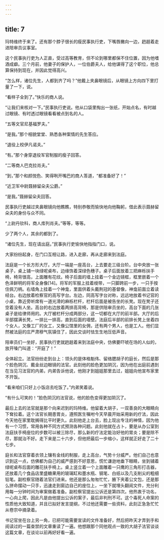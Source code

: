 ```yaml
---
---
---
```

title: 7
---




玛特维终于来了。还有那个脖子很长的瘦民事执行吏，下嘴唇撇向一边，趔趄着走进陪审员议事室。

这个民事执行吏为人正直，受过高等教育，但不论到哪里都保不住位置，因为他嗜酒成癖。三个月前，他妻子的保护人，一位伯爵夫人，给他谋得了这个职位，他总算保持到现在，并因此觉得高兴。

“怎么样，诸位先生，人都到齐了吗？”他戴上夹鼻眼镜后，从眼镜上方向四下里打量了一下，说。

“看样子全到了。”快乐的商人说。

“让我们来核对一下。”民事执行吏说。他从口袋里掏出一张纸，开始点名，有时越过眼镜、有时透过眼镜看看被点到名的人。

“五等文官尼基福罗夫。”

“是我。”那个相貌堂堂、熟悉各种案情的先生答应。

“退役上校伊凡诺夫。”

“有。”那个身穿退役军官制服的瘦子回答。

“二等商人巴克拉肖夫。”

“到，”那个和颜悦色、笑得咧开嘴巴的商人答道，“都准备好了！”

“近卫军中尉聂赫留朵夫公爵。”

“是我。”聂赫留朵夫回答。

民事执行吏越过夹鼻眼镜向他瞧瞧，特别恭敬而愉快地向他鞠躬，借此表示聂赫留朵夫的身份与众不同。

“上尉丹钦科，商人库列肖夫。”等等，等等。

少了两个人，其余的都到了。

“诸位先生，现在请出庭。”民事执行吏愉快地指指门口，说。

大家纷纷起身，在门口互相让路，进入走廊，再从走廊来到法庭。

法庭是一个长方形大厅。大厅一端是一座高台，上去要走三级台阶。台中央放一张桌子，桌上铺一块绿呢桌布，边缘饰着深绿色穗子。桌子后面放着三把麻栎扶手椅，椅背很高，上面雕有花纹。椅子后面的墙上挂着一个金边镜框，框里嵌着一个色泽鲜明的将军全身像[14]。将军的军服上挂着绶带，一只脚跨前一步，一只手按住佩刀柄。右墙角上挂着一个神龛，里面供着头戴荆冠的基督像，神龛前面立着读经台。右边放着检察官的高写字台。左边，同高写字台对称，远远地放着书记官的小桌，靠近旁听席有一道光滑的麻栎栏杆，栏杆后面是被告坐的长凳。现在凳子还空着没有人坐。高台的右边放着两排高背椅，那是供陪审员坐的，高台下面的几张桌子是给律师用的。大厅被栏杆分成两部分，这一切都在大厅的前半部。大厅的后半部摆满长凳，一排比一排高，直到后面的墙壁。法庭后半部的前排长凳上坐着四个女人，又像工厂的女工，又像公馆里的女佣，还有两个男人，也是工人。他们显然被法庭的庄严肃穆气氛镇住了，因此交谈时怯生生地压低声音。

陪审员们一坐好，民事执行吏就趔趄着来到法庭中央，仿佛要吓唬在场的人似的，放开嗓门叫道：“开庭了！”

全体起立。法官纷纷走到台上：领头的是体格魁伟、留络腮胡子的庭长，然后是那个脸色阴沉、戴金丝边眼镜的法官。此刻他的脸色更加阴沉，因为他在出庭前遇到在当见习法官的内弟，内弟告诉他说，他刚才到姐姐那里去过，姐姐向他宣布家里不开饭。

“看来咱们只好上小饭店去吃饭了。”内弟笑着说。

“有什么可笑的！”脸色阴沉的法官说，他的脸色变得更加阴沉了。

最后上去的法官就是那个向来迟到的玛特维。他留着大胡子，一双善良的大眼睛向下耷拉着。这个法官长期患胃炎，遵照医生嘱咐今天早晨开始采用新的疗法，因此今天他在家里耽搁得比平时更久。此刻他走上台去，脸上现出专注的神情，因为他有一个习惯，常用各种不同方式预测各种问题。此刻他就在占卜，要是从办公室到法庭扶手椅座位的步数可以被三除尽，那么新的疗法定能治好他的胃炎；要是除不尽，那就治不好。走下来是二十六步，但他把最后一步缩小，这样就正好走了二十七步。

庭长和法官穿着衣领上镶有金线的制服，走上高台，气势十分威严。他们自己也意识到这一点，仿佛都为自己的威严感到不好意思，慌忙谦逊地垂下眼睛，坐到铺着绿呢桌布后面的雕花扶手椅上。桌上竖立着一个上面雕着一只鹰的三角形打击器，还放着几个食品店里盛糖果用的玻璃缸和墨水瓶、钢笔、白纸以及几支削尖的粗细铅笔。副检察官随着法官们进来。他还是那么匆匆忙忙，腋下夹着公文包，还是那么拼命摆动一只手，迅速走到窗边自己的座位上，一坐下就埋头翻阅文件，充分利用每一分钟时间为审案做着准备。副检察官提出公诉还是第四次。他热衷于功名，一心向上爬，因此凡是由他提出公诉的案子，最后非判刑不可。这个毒死人命案的性质他大致知道，并且已拟好发言提纲，不过他还需要一些资料，此刻正急急忙忙从卷宗中摘录着。

书记官坐在台上另一角，已把可能需要宣读的文件准备好，然后把昨天才弄到手和阅读过的一篇查禁的文章重读了一遍。他想跟那个同他观点一致的大胡子法官谈谈这篇文章，在谈论以前再好好看一遍。